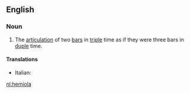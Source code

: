 ==English==

===Noun===
{{wikipedia}}
{{en-noun}}

# {{label|en|music}} The [[articulation]] of two [[bar]]s in [[triple]] time as if they were three bars in [[duple]] time.

====Translations====
{{trans-top|hemiola}}
* Italian: {{t|it|emiolia|f}}
{{trans-mid}}

{{trans-bottom}}

[[nl:hemiola]]